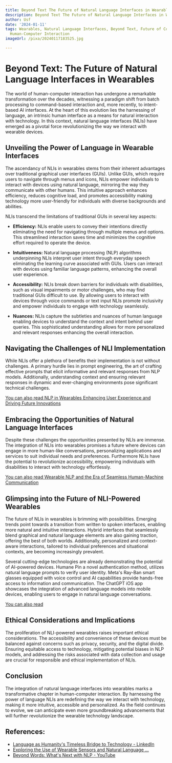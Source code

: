 ```yaml
---
title: Beyond Text The Future of Natural Language Interfaces in Wearables
description: Beyond Text The Future of Natural Language Interfaces in Wearables
author: Usf
date: '2024-01-11'
tags: Wearables, Natural Language Interfaces, Beyond Text, Future of Communication,
  Human-Computer Interaction
imageUrl: /pixa/20240117183525.jpg

---
```

# Beyond Text:  The Future of Natural Language Interfaces in Wearables

The world of human-computer interaction has undergone a remarkable transformation over the decades, witnessing a paradigm shift from batch processing to command-based interaction and, more recently, to intent-based AI interfaces. At  the heart  of this evolution lies the harnessing of language, an intrinsic human interface as a means for natural  interaction with technology.  In this context, natural language interfaces (NLIs) have emerged as  a pivotal force revolutionizing the way we interact with wearable devices.

## Unveiling the Power of Language in Wearable Interfaces

The ascendancy of NLIs in wearables stems from their inherent advantages over  traditional graphical user interfaces (GUIs). Unlike GUIs, which require users  to navigate through menus  and icons, NLIs empower individuals to interact with devices using natural language, mirroring the way they  communicate with other humans. This intuitive approach enhances efficiency,  reduces cognitive load, and promotes  accessibility making technology more user-friendly for individuals with diverse backgrounds and abilities.

NLIs transcend the limitations of traditional GUIs in several  key aspects:

- **Efficiency:** NLIs enable users to convey their intentions directly eliminating the need for navigating through multiple menus and options. This streamlined interaction saves time and minimizes the cognitive effort required to operate  the device.


- **Intuitiveness:** Natural  language processing (NLP) algorithms underpinning  NLIs interpret user intent through everyday speech eliminating the learning  curve associated with GUIs. Users can  interact with devices using  familiar language patterns, enhancing the overall user  experience.


- **Accessibility:** NLIs break down barriers for individuals with disabilities, such as  visual impairments or motor  challenges, who may find  traditional GUIs difficult  to use. By allowing users to  interact with devices through voice commands or text input NLIs promote inclusivity and empower individuals to engage with technology seamlessly.


-  **Nuances:** NLIs capture the subtleties  and nuances of human language  enabling devices to  understand the context  and intent behind user queries. This sophisticated understanding allows for more personalized  and  relevant responses enhancing the overall interaction.

##  Navigating the Challenges of NLI Implementation

While NLIs offer a plethora of benefits  their implementation is not without challenges. A primary hurdle lies in prompt engineering, the art of crafting effective prompts that elicit  informative and  relevant responses  from NLP models. Additionally,  understanding context and ensuring relevant responses in dynamic and  ever-changing  environments pose significant technical challenges.

[You can also read NLP in Wearables Enhancing User  Experience  and Driving Future Innovations](NLP%20in%20Wearables%20Enhancing%20User%20Experience%20and%20Driving%20Future%20Innovations)


## Embracing  the Opportunities of Natural Language Interfaces

Despite these challenges the opportunities presented by NLIs are immense.  The integration of NLIs into wearables promises a future where devices can engage in more human-like conversations, personalizing applications and services to suit individual needs and preferences. Furthermore NLIs have the  potential to revolutionize accessibility, empowering individuals with  disabilities to interact with technology effortlessly.

[You can also read Wearable NLP  and the Era of Seamless Human-Machine Communication](Wearable%20NLP%20and%20the%20Era%20of%20Seamless%20Human-Machine%20Communication)


## Glimpsing into the Future of NLI-Powered Wearables

The  future of NLIs in wearables is brimming with possibilities. Emerging trends point towards  a transition from written to  spoken interfaces, enabling more natural and intuitive interactions. Hybrid interfaces that seamlessly  blend graphical and natural  language elements are also gaining traction, offering the best of both  worlds. Additionally, personalized and context-aware interactions, tailored to individual preferences and situational contexts, are  becoming  increasingly prevalent.

Several cutting-edge technologies are already demonstrating the potential of AI-powered devices. Humane Pin a novel  authentication method, utilizes natural language  prompts to verify user identity. Meta's Ray-Ban smart glasses equipped with voice control and AI capabilities provide hands-free access to information and communication. The ChatGPT iOS app showcases the integration of advanced language models into mobile devices, enabling users to engage in natural language conversations.

[You can  also read ]()


##  Ethical Considerations and Implications

The proliferation of NLI-powered  wearables raises important ethical considerations.  The accessibility and convenience of these devices must be balanced against concerns such as privacy, security, and the digital divide. Ensuring equitable access to technology, mitigating potential biases in NLP models, and addressing the  risks  associated with data collection and usage  are  crucial for  responsible and ethical implementation  of NLIs.

##  Conclusion

The integration of natural language interfaces into wearables marks a transformative chapter in human-computer interaction. By harnessing the power of language NLIs are redefining the way we interact with technology, making it more intuitive, accessible and  personalized.  As the field continues to evolve, we can anticipate even more groundbreaking advancements that will further revolutionize the  wearable technology landscape.

## References:
- [Language as Humanity's Timeless Bridge to Technology - LinkedIn](https://www.linkedin.com/pulse/speaking-future-language-humanitys-timeless-bridge-daniel-martinez-vm02e)
- [Exploring the Use of Wearable Sensors and Natural Language ...](https://www.ncbi.nlm.nih.gov/pmc/articles/PMC9166632/)
- [Beyond Words: What's Next with NLP - YouTube](https://www.youtube.com/watch?v=8u9zZ6-57P4)
